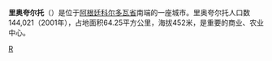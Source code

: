 {{coord|33|8|S|64|21|W|display=title}}
{{Unreferenced|time=2017-09-15T21:12:38+00:00}}
'''里奥夸尔托'''（'''{{lang-es|Río Cuarto}}'''）是位于[[阿根廷|阿根廷]][[科尔多瓦省_(阿根廷)|科尔多瓦省]]南端的一座城市。里奥夸尔托人口数144,021（2001年），占地面积64.25平方公里，海拔452米，是重要的商业、农业中心。

{{southAm-geo-stub}}

[[Category:阿根廷城市|R]]